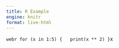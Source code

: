```yaml
---
title: R Example
engine: knitr
format: live-html
---
```



```webr
for (x in 1:5) {
  print(x ** 2)
}
```x